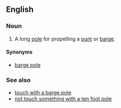 ==English==
{{wikipedia}}
===Noun===
{{en-noun|sg=[[quant]] [[pole]]}}

#A long [[pole#Noun|pole]] for propelling a [[punt#Noun|punt]] or [[barge#Noun|barge]].

====Synonyms====
* [[barge pole]]

===See also===
*[[touch with a barge pole]]
*[[not touch something with a ten foot pole]]